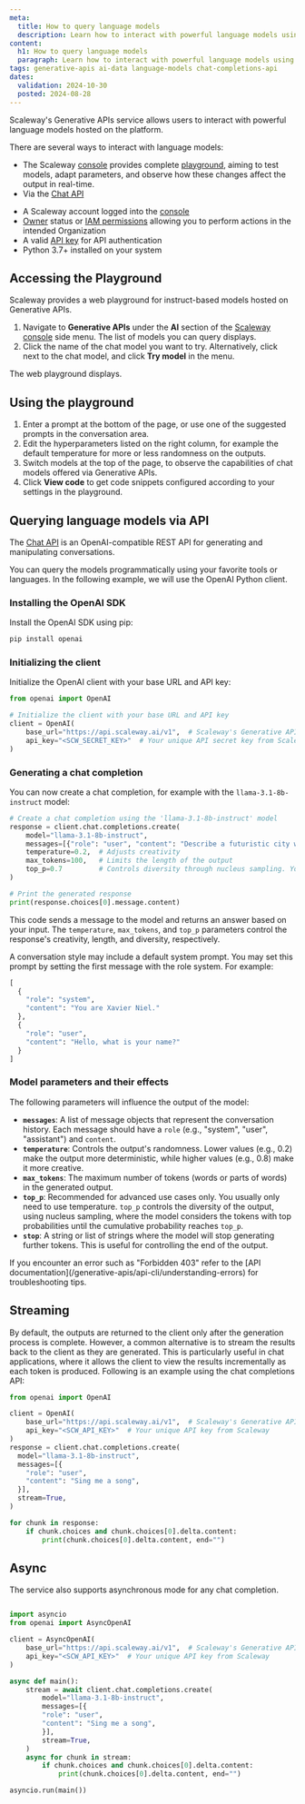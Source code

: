 ```yaml
---
meta:
  title: How to query language models
  description: Learn how to interact with powerful language models using Scaleway's Generative APIs service.
content:
  h1: How to query language models
  paragraph: Learn how to interact with powerful language models using Scaleway's Generative APIs service.
tags: generative-apis ai-data language-models chat-completions-api
dates:
  validation: 2024-10-30
  posted: 2024-08-28
---
```


Scaleway's Generative APIs service allows users to interact with powerful language models hosted on the platform.

There are several ways to interact with language models:
- The Scaleway [console](https://console.scaleway.com) provides complete [playground](/generative-apis/how-to/query-language-models/#accessing-the-playground), aiming to test models, adapt parameters, and observe how these changes affect the output in real-time.
- Via the [Chat API](/generative-apis/how-to/query-language-models/#querying-language-models-via-api)

<Macro id="requirements" />

- A Scaleway account logged into the [console](https://console.scaleway.com)
- [Owner](/iam/concepts/#owner) status or [IAM permissions](/iam/concepts/#permission) allowing you to perform actions in the intended Organization
- A valid [API key](/iam/how-to/create-api-keys/) for API authentication
- Python 3.7+ installed on your system

## Accessing the Playground

Scaleway provides a web playground for instruct-based models hosted on Generative APIs.

1. Navigate to **Generative APIs** under the **AI** section of the [Scaleway console](https://console.scaleway.com/) side menu. The list of models you can query displays.
2. Click the name of the chat model you want to try. Alternatively, click <Icon name="more" /> next to the chat model, and click **Try model** in the menu. 

The web playground displays.

## Using the playground
1. Enter a prompt at the bottom of the page, or use one of the suggested prompts in the conversation area.
2. Edit the hyperparameters listed on the right column, for example the default temperature for more or less randomness on the outputs. 
3. Switch models at the top of the page, to observe the capabilities of chat models offered via Generative APIs. 
4. Click **View code** to get code snippets configured according to your settings in the playground.

## Querying language models via API

The [Chat API](/generative-apis/api-cli/using-chat-api/) is an OpenAI-compatible REST API for generating and manipulating conversations.

You can query the models programmatically using your favorite tools or languages.
In the following example, we will use the OpenAI Python client.

### Installing the OpenAI SDK

Install the OpenAI SDK using pip:

```bash
pip install openai
```

### Initializing the client

Initialize the OpenAI client with your base URL and API key:

```python
from openai import OpenAI

# Initialize the client with your base URL and API key
client = OpenAI(
    base_url="https://api.scaleway.ai/v1",  # Scaleway's Generative APIs service URL
    api_key="<SCW_SECRET_KEY>"  # Your unique API secret key from Scaleway
)
```

### Generating a chat completion

You can now create a chat completion, for example with the `llama-3.1-8b-instruct` model:

```python
# Create a chat completion using the 'llama-3.1-8b-instruct' model
response = client.chat.completions.create(
    model="llama-3.1-8b-instruct",
    messages=[{"role": "user", "content": "Describe a futuristic city with advanced technology and green energy solutions."}],
    temperature=0.2,  # Adjusts creativity
    max_tokens=100,   # Limits the length of the output
    top_p=0.7         # Controls diversity through nucleus sampling. You usually only need to use temperature.
)

# Print the generated response
print(response.choices[0].message.content)
```

This code sends a message to the model and returns an answer based on your input. The `temperature`, `max_tokens`, and `top_p` parameters control the response's creativity, length, and diversity, respectively.

A conversation style may include a default system prompt. You may set this prompt by setting the first message with the role system. For example:

```python
[
  {
  	"role": "system",
  	"content": "You are Xavier Niel."
  },
  {
  	"role": "user",
  	"content": "Hello, what is your name?"
  }
]
```

### Model parameters and their effects

The following parameters will influence the output of the model:

- **`messages`**: A list of message objects that represent the conversation history. Each message should have a `role` (e.g., "system", "user", "assistant") and `content`.
- **`temperature`**: Controls the output's randomness. Lower values (e.g., 0.2) make the output more deterministic, while higher values (e.g., 0.8) make it more creative.
- **`max_tokens`**: The maximum number of tokens (words or parts of words) in the generated output.
- **`top_p`**: Recommended for advanced use cases only. You usually only need to use temperature. `top_p` controls the diversity of the output, using nucleus sampling, where the model considers the tokens with top probabilities until the cumulative probability reaches `top_p`.
- **`stop`**: A string or list of strings where the model will stop generating further tokens. This is useful for controlling the end of the output.

<Message type="warning">
 If you encounter an error such as "Forbidden 403" refer to the [API documentation](/generative-apis/api-cli/understanding-errors) for troubleshooting tips.
</Message>

## Streaming

By default, the outputs are returned to the client only after the generation process is complete. However, a common alternative is to stream the results back to the client as they are generated. This is particularly useful in chat applications, where it allows the client to view the results incrementally as each token is produced.
Following is an example using the chat completions API:

```python
from openai import OpenAI

client = OpenAI(
    base_url="https://api.scaleway.ai/v1",  # Scaleway's Generative APIs service URL
    api_key="<SCW_API_KEY>"  # Your unique API key from Scaleway
)
response = client.chat.completions.create(
  model="llama-3.1-8b-instruct",
  messages=[{
    "role": "user",
    "content": "Sing me a song",
  }],
  stream=True,
)

for chunk in response:
    if chunk.choices and chunk.choices[0].delta.content:
        print(chunk.choices[0].delta.content, end="")
```

## Async

The service also supports asynchronous mode for any chat completion.

```python

import asyncio
from openai import AsyncOpenAI

client = AsyncOpenAI(
    base_url="https://api.scaleway.ai/v1",  # Scaleway's Generative APIs service URL
    api_key="<SCW_API_KEY>"  # Your unique API key from Scaleway
)

async def main():
    stream = await client.chat.completions.create(
        model="llama-3.1-8b-instruct",
        messages=[{
        "role": "user",
        "content": "Sing me a song",
        }],
        stream=True,
    )
    async for chunk in stream:
        if chunk.choices and chunk.choices[0].delta.content:
            print(chunk.choices[0].delta.content, end="")

asyncio.run(main())
```

